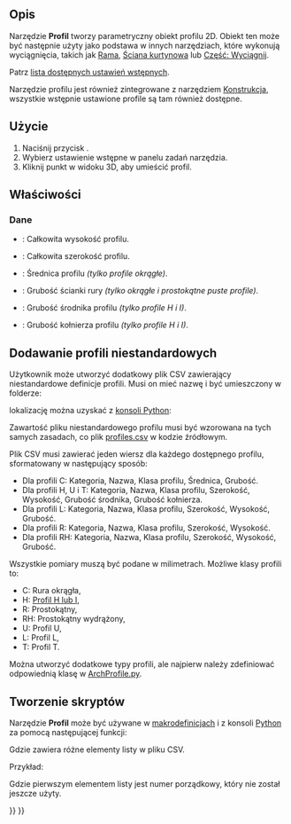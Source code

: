 <languages/>

{{Docnav/pl
|[[Reinforcement_FootingRebars/pl|Zbrojenie stóp fundamentowych]]
|[[BIM_Box/pl|Prostopadłościan]]
|[[BIM_Workbench/pl|środowisko pracy BIM]]
|IconL=Reinforcement_FootingRebars.svg
|IconR=BIM_Box.svg
|IconC=Workbench_BIM.svg
}}

{{GuiCommand/pl
|Name=Arch Profile
|Name/pl=BIM: Profil
|MenuLocation=3D/BIM → Narzędzia ogólne 3D → Profil
|Workbenches=[[BIM_Workbench/pl|BIM]]
|Version=0.19
}}

<span id="Description"></span>
==Opis==

Narzędzie '''Profil''' tworzy parametryczny obiekt profilu 2D. Obiekt ten może być następnie użyty jako podstawa w innych narzędziach, które wykonują wyciągnięcia, takich jak [[Arch_Frame/pl|Rama]], [[Arch_CurtainWall/pl|Ściana kurtynowa]] lub [[Part_Extrude/pl|Część: Wyciągnij]].

Patrz [https://github.com/FreeCAD/FreeCAD/blob/main/src/Mod/BIM/Presets/profiles.csv lista dostępnych ustawień wstępnych].

Narzędzie profilu jest również zintegrowane z narzędziem [[Arch_Structure/pl|Konstrukcja]], wszystkie wstępnie ustawione profile są tam również dostępne.

<span id="Usage"></span>
==Użycie==

# Naciśnij przycisk {{Button|[[Image:Arch_Profile.svg|16px]] '''Profil'''}}.
# Wybierz ustawienie wstępne w panelu zadań narzędzia.
# Kliknij punkt w widoku 3D, aby umieścić profil.

<span id="Properties"></span>
==Właściwości==

<span id="Data"></span>
===Dane===

* {{PropertyData|Wysokość}}: Całkowita wysokość profilu.
* {{PropertyData|Szerokość}}: Całkowita szerokość profilu.
* {{PropertyData|Średnica}}: Średnica profilu ''(tylko profile okrągłe)''.
* {{PropertyData|Grubość}}: Grubość ścianki rury ''(tylko okrągłe i prostokątne puste profile)''.
* {{PropertyData|Web Thickness}}: Grubość środnika profilu ''(tylko profile H i I)''.
* {{PropertyData|Grubość kołnierza}}: Grubość kołnierza profilu ''(tylko profile H i I)''.

<span id="Adding_custom_profiles"></span>
==Dodawanie profili niestandardowych==

Użytkownik może utworzyć dodatkowy plik CSV zawierający niestandardowe definicje profili. Musi on mieć nazwę {{incode|profiles.csv}} i być umieszczony w folderze:

{{Code|lang=bash|code=
$FREECAD_USER_DIR/BIM/
}}

lokalizację {{incode|$FREECAD_USER_DIR}} można uzyskać z  [[Python_console|konsoli Python]]:

{{Code|lang=bash|code=
FreeCAD.getUserAppDataDir()
}}

Zawartość pliku niestandardowego profilu {{incode|profiles.csv}} musi być wzorowana na tych samych zasadach, co plik [https://github.com/FreeCAD/FreeCAD/blob/main/src/Mod/BIM/Presets/profiles.csv profiles.csv] w kodzie źródłowym.

Plik CSV musi zawierać jeden wiersz dla każdego dostępnego profilu, sformatowany w następujący sposób:

* Dla profili C: Kategoria, Nazwa, Klasa profilu, Średnica, Grubość.
* Dla profili H, U i T: Kategoria, Nazwa, Klasa profilu, Szerokość, Wysokość, Grubość środnika, Grubość kołnierza.
* Dla profili L: Kategoria, Nazwa, Klasa profilu, Szerokość, Wysokość, Grubość.
* Dla profili R: Kategoria, Nazwa, Klasa profilu, Szerokość, Wysokość.
* Dla profili RH: Kategoria, Nazwa, Klasa profilu, Szerokość, Wysokość, Grubość.

Wszystkie pomiary muszą być podane w milimetrach. Możliwe klasy profili to: 

* C: Rura okrągła,
* H: [https://en.wikipedia.org/wiki/I-beam Profil H lub I],
* R: Prostokątny,
* RH: Prostokątny wydrążony,
* U: Profil U,
* L: Profil L,
* T: Profil T.

Można utworzyć dodatkowe typy profili, ale najpierw należy zdefiniować odpowiednią klasę w [https://github.com/FreeCAD/FreeCAD/blob/main/src/Mod/BIM/ArchProfile.py ArchProfile.py].

<span id="Scripting"></span>
==Tworzenie skryptów==

Narzędzie '''Profil''' może być używane w [[Macros/pl|makrodefinicjach]] i z konsoli [[Python/pl|Python]] za pomocą następującej funkcji:

{{Code|code=
profile = makeProfile(profile_list)
}}

Gdzie {{incode|profile_list}} zawiera różne elementy listy w pliku CSV.

Przykład:

{{Code|code=
import Arch
Arch.makeProfile([0, 'REC', 'REC100x100', 'R', 100, 100])
}}

Gdzie pierwszym elementem listy jest numer porządkowy, który nie został jeszcze użyty.


{{Docnav/pl
|[[Reinforcement_FootingRebars/pl|Zbrojenie stóp fundamentowych]]
|[[BIM_Box/pl|Prostopadłościan]]
|[[BIM_Workbench/pl|środowisko pracy BIM]]
|IconL=Reinforcement_FootingRebars.svg
|IconR=BIM_Box.svg
|IconC=Workbench_BIM.svg
}}

{{BIM_Tools_navi{{#translation:}}}}
{{Userdocnavi{{#translation:}}}}